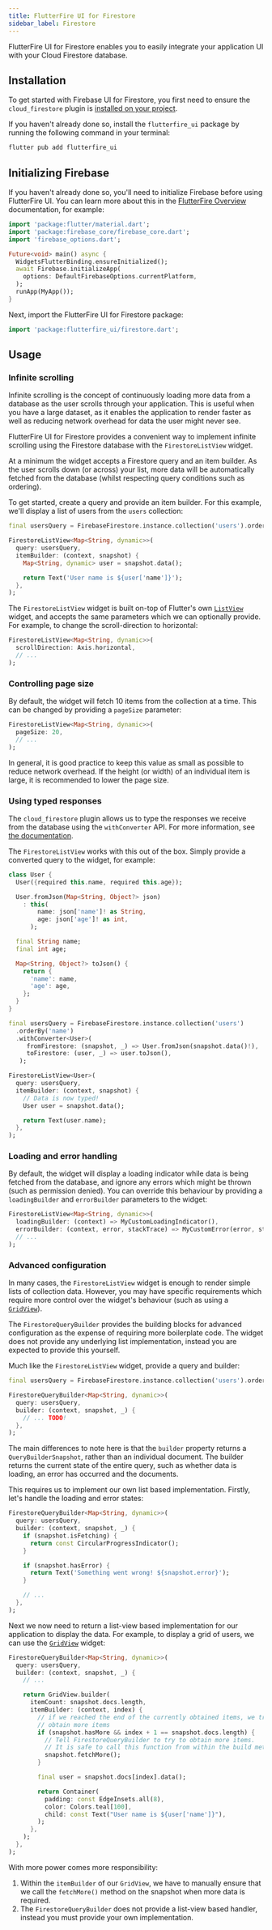 ```yaml
---
title: FlutterFire UI for Firestore
sidebar_label: Firestore
---
```


FlutterFire UI for Firestore enables you to easily integrate your application UI with your Cloud
Firestore database.

## Installation

To get started with Firebase UI for Firestore, you first need to ensure the `cloud_firestore` plugin is
[installed on your project](https://firebase.flutter.dev/docs/firestore/overview#installation).

If you haven't already done so, install the `flutterfire_ui` package by running the following command in your terminal:

```bash
flutter pub add flutterfire_ui
```

## Initializing Firebase

If you haven't already done so, you'll need to initialize Firebase before using FlutterFire UI.
You can learn more about this in the [FlutterFire Overview](https://firebase.flutter.dev/docs/overview#initializing-flutterfire)
documentation, for example:

```dart title="lib/main.dart"
import 'package:flutter/material.dart';
import 'package:firebase_core/firebase_core.dart';
import 'firebase_options.dart';

Future<void> main() async {
  WidgetsFlutterBinding.ensureInitialized();
  await Firebase.initializeApp(
    options: DefaultFirebaseOptions.currentPlatform,
  );
  runApp(MyApp());
}
```

Next, import the FlutterFire UI for Firestore package:

```dart
import 'package:flutterfire_ui/firestore.dart';
```

## Usage

### Infinite scrolling

Infinite scrolling is the concept of continuously loading more data from a database
as the user scrolls through your application. This is useful when you have a large
dataset, as it enables the application to render faster as well as reducing network
overhead for data the user might never see.

FlutterFire UI for Firestore provides a convenient way to implement infinite scrolling
using the Firestore database with the `FirestoreListView` widget.

At a minimum the widget accepts a Firestore query and an item builder. As the user scrolls
down (or across) your list, more data will be automatically fetched from the database (whilst
respecting query conditions such as ordering).

To get started, create a query and provide an item builder. For this example, we'll display
a list of users from the `users` collection:

```dart
final usersQuery = FirebaseFirestore.instance.collection('users').orderBy('name');

FirestoreListView<Map<String, dynamic>>(
  query: usersQuery,
  itemBuilder: (context, snapshot) {
    Map<String, dynamic> user = snapshot.data();

    return Text('User name is ${user['name']}');
  },
);
```

The `FirestoreListView` widget is built on-top of Flutter's own [`ListView`](https://api.flutter.dev/flutter/widgets/ListView-class.html)
widget, and accepts the same parameters which we can optionally provide. For example, to change the scroll-direction to horizontal:

```dart
FirestoreListView<Map<String, dynamic>>(
  scrollDirection: Axis.horizontal,
  // ...
);
```

### Controlling page size

By default, the widget will fetch 10 items from the collection at a time. This can be changed by providing a `pageSize` parameter:

```dart
FirestoreListView<Map<String, dynamic>>(
  pageSize: 20,
  // ...
);
```

In general, it is good practice to keep this value as small as possible to reduce network overhead. If the height (or width)
of an individual item is large, it is recommended to lower the page size.

### Using typed responses

The `cloud_firestore` plugin allows us to type the responses we receive from the database using the `withConverter` API. For more information,
see [the documentation](firestore/usage.mdx#typing-collectionreference-and-documentreference).

The `FirestoreListView` works with this out of the box. Simply provide a converted query to the widget, for example:

```dart
class User {
  User({required this.name, required this.age});

  User.fromJson(Map<String, Object?> json)
    : this(
        name: json['name']! as String,
        age: json['age']! as int,
      );

  final String name;
  final int age;

  Map<String, Object?> toJson() {
    return {
      'name': name,
      'age': age,
    };
  }
}

final usersQuery = FirebaseFirestore.instance.collection('users')
  .orderBy('name')
  .withConverter<User>(
     fromFirestore: (snapshot, _) => User.fromJson(snapshot.data()!),
     toFirestore: (user, _) => user.toJson(),
   );

FirestoreListView<User>(
  query: usersQuery,
  itemBuilder: (context, snapshot) {
    // Data is now typed!
    User user = snapshot.data();

    return Text(user.name);
  },
);
```

### Loading and error handling

By default, the widget will display a loading indicator while data is being fetched from the database, and ignore any errors which might be thrown
(such as permission denied). You can override this behaviour by providing a `loadingBuilder` and `errorBuilder` parameters to the widget:

```dart
FirestoreListView<Map<String, dynamic>>(
  loadingBuilder: (context) => MyCustomLoadingIndicator(),
  errorBuilder: (context, error, stackTrace) => MyCustomError(error, stackTrace),
  // ...
);
```

### Advanced configuration

In many cases, the `FirestoreListView` widget is enough to render simple lists of collection data.
However, you may have specific requirements which require more control over the widget's behaviour
(such as using a [`GridView`](https://api.flutter.dev/flutter/widgets/GridView-class.html)).

The `FirestoreQueryBuilder` provides the building blocks for advanced configuration as the expense of
requiring more boilerplate code. The widget does not provide any underlying list implementation, instead
you are expected to provide this yourself.

Much like the `FirestoreListView` widget, provide a query and builder:

```dart
final usersQuery = FirebaseFirestore.instance.collection('users').orderBy('name');

FirestoreQueryBuilder<Map<String, dynamic>>(
  query: usersQuery,
  builder: (context, snapshot, _) {
    // ... TODO!
  },
);
```

The main differences to note here is that the `builder` property returns a `QueryBuilderSnapshot`, rather
than an individual document. The builder returns the current state of the entire query, such as whether
data is loading, an error has occurred and the documents.

This requires us to implement our own list based implementation. Firstly, let's handle the loading and error
states:

```dart
FirestoreQueryBuilder<Map<String, dynamic>>(
  query: usersQuery,
  builder: (context, snapshot, _) {
    if (snapshot.isFetching) {
      return const CircularProgressIndicator();
    }

    if (snapshot.hasError) {
      return Text('Something went wrong! ${snapshot.error}');
    }

    // ...
  },
);
```

Next we now need to return a list-view based implementation for our application to display the data. For example,
to display a grid of users, we can use the [`GridView`](https://api.flutter.dev/flutter/widgets/GridView-class.html) widget:

```dart
FirestoreQueryBuilder<Map<String, dynamic>>(
  query: usersQuery,
  builder: (context, snapshot, _) {
    // ...

    return GridView.builder(
      itemCount: snapshot.docs.length,
      itemBuilder: (context, index) {
        // if we reached the end of the currently obtained items, we try to
        // obtain more items
        if (snapshot.hasMore && index + 1 == snapshot.docs.length) {
          // Tell FirestoreQueryBuilder to try to obtain more items.
          // It is safe to call this function from within the build method.
          snapshot.fetchMore();
        }

        final user = snapshot.docs[index].data();

        return Container(
          padding: const EdgeInsets.all(8),
          color: Colors.teal[100],
          child: const Text("User name is ${user['name']}"),
        );
      },
    );
  },
);
```

With more power comes more responsibility:

1. Within the `itemBuilder` of our `GridView`, we have to manually ensure that we call the `fetchMore()` method on the snapshot when more data is required.
1. The `FirestoreQueryBuilder` does not provide a list-view based handler, instead you must provide your own implementation.

